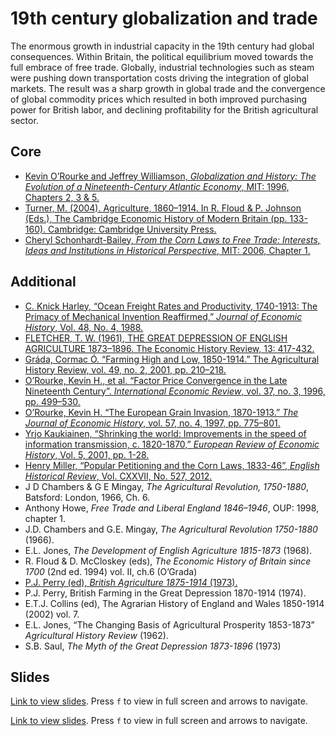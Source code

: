 # 19th century globalization and trade

The enormous growth in industrial capacity in the 19th century had 
global consequences. Within Britain, the political equilibrium moved
towards the full embrace of free trade. Globally, industrial technologies
such as steam were pushing down transportation costs driving the integration
of global markets. The result was a sharp growth in global trade and 
the convergence of global commodity prices which resulted in both
improved purchasing power for British labor, and declining profitability
for the British agricultural sector.

## Core

+ [Kevin O'Rourke and Jeffrey Williamson, *Globalization and History: The Evolution of a Nineteenth-Century Atlantic Economy*, MIT: 1996, Chapters 2, 3 & 5.](https://ebookcentral.proquest.com/lib/kcl/reader.action?docID=3338827&ppg=18)
+ [Turner, M. (2004). Agriculture, 1860–1914. In R. Floud & P. Johnson (Eds.), The Cambridge Economic History of Modern Britain (pp. 133-160). Cambridge: Cambridge University Press.](https://doi.org/10.1017/CHOL9780521820370.007){target="_blank"}
+ [Cheryl Schonhardt-Bailey, *From the Corn Laws to Free Trade: Interests, Ideas and Institutions in Historical Perspective*, MIT: 2006, Chapter 1.](https://ebookcentral.proquest.com/lib/kcl/reader.action?docID=3338560&ppg=16)

## Additional

+ [C. Knick Harley, "Ocean Freight Rates and Productivity, 1740-1913: The Primacy of Mechanical Invention Reaffirmed," *Journal of Economic History*, Vol. 48, No. 4, 1988.](https://www.jstor.org/stable/2121620)
+ [FLETCHER, T. W. (1961), THE GREAT DEPRESSION OF ENGLISH AGRICULTURE 1873–1896. The Economic History Review, 13: 417-432.](https://doi.org/10.1111/j.1468-0289.1961.tb02128.x){target="_blank"}
+ [Gráda, Cormac Ó. “Farming High and Low, 1850-1914.” The Agricultural History Review, vol. 49, no. 2, 2001, pp. 210–218.](https://www.jstor.org/stable/40275727){target="_blank"}
+ [O'Rourke, Kevin H., et al. "Factor Price Convergence in the Late Nineteenth Century". *International Economic Review*, vol. 37, no. 3, 1996, pp. 499–530.](https://www.jstor.org/stable/2527439){target="_blank"}
+ [O'Rourke, Kevin H. “The European Grain Invasion, 1870-1913.” *The Journal of Economic History*, vol. 57, no. 4, 1997, pp. 775–801.](https://www.jstor.org/stable/2951160){target="_blank"}
+ [Yrjo Kaukiainen, "Shrinking the world: Improvements in the speed of information transmission, c. 1820-1870," *European Review of Economic History*, Vol. 5, 2001, pp. 1-28.](https://doi.org/10.1017/S1361491601000016){target="_blank"}
+ [Henry Miller, "Popular Petitioning and the Corn Laws, 1833-46", *English Historical Review*, Vol. CXXVII, No. 527, 2012.](
https://www.jstor.org/stable/23272690)
+ J D Chambers & G E Mingay, *The Agricultural Revolution, 1750-1880*, Batsford: London, 1966, Ch. 6.
+ Anthony Howe, *Free Trade and Liberal England 1846–1946*, OUP: 1998, chapter 1.
+ J.D. Chambers and G.E. Mingay, *The Agricultural Revolution 1750-1880* (1966).
+ E.L. Jones, *The Development of English Agriculture 1815-1873* (1968).
+ R. Floud & D. McCloskey (eds), *The Economic History of Britain since 1700* (2nd ed. 1994) vol. II, ch.6 (O’Grada)
+ [P.J. Perry (ed), *British Agriculture 1875-1914* (1973).](https://ebookcentral.proquest.com/lib/kcl/reader.action?docID=1539405&ppg=18){target="_blank"}
+ P.J. Perry, British Farming in the Great Depression 1870-1914 (1974).
+ E.T.J. Collins (ed), The Agrarian History of England and Wales 1850-1914 (2002) vol. 7.
+ E.L. Jones, "The Changing Basis of Agricultural Prosperity 1853-1873" *Agricultural History Review* (1962). 
+ S.B. Saul, *The Myth of the Great Depression 1873-1896* (1973)

## Slides

[Link to view slides](https://gabrielfgm.github.io/beh-slides/10_grain_invasion). Press `f` to view in full screen and arrows to navigate.

[Link to view slides](https://gabrielfgm.github.io/beh-slides/13_great_depression.html#1). Press `f` to view in full screen and arrows to navigate.